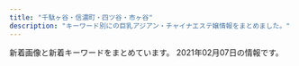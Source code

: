 ```yaml
---
title: "千駄ヶ谷・信濃町・四ツ谷・市ヶ谷"
description: "キーワード別にの巨乳アジアン・チャイナエステ嬢情報をまとめました。"
---
```


新着画像と新着キーワードをまとめています。
2021年02月07日の情報です。

<DmmAffiliateIns />
<KeywordTable
  shops={
    [
    {
        "img_links": [
            "http://l-rlx.com/images/index_03.jpg",
            "http://l-rlx.com/images/index_04.jpg",
            "http://l-rlx.com/girl/04.jpg",
            "http://l-rlx.com/girl/00.jpg",
            "http://l-rlx.com/girl/03.jpg",
            "http://l-rlx.com/images/index_12.jpg",
            "http://l-rlx.com/images/index_05.jpg",
            "http://l-rlx.com/girl/05.jpg",
            "http://l-rlx.com/images/info.jpg",
            "http://l-rlx.com/images/index_02.jpg",
            "http://l-rlx.com/images/index_06.jpg",
            "http://l-rlx.com/images/index_17.jpg",
            "http://l-rlx.com/images/sub_09.jpg",
            "http://l-rlx.com/girl/02.jpg",
            "http://l-rlx.com/images/01.jpg",
            "http://l-rlx.com/images/index_01.jpg",
            "http://l-rlx.com/images/info_09.jpg",
            "http://l-rlx.com/images/rec.jpg",
            "http://l-rlx.com/images/index_14.jpg",
            "http://l-rlx.com/images/index_07.jpg",
            "http://l-rlx.com/images/index_21.jpg",
            "http://l-rlx.com/images/index_16.jpg",
            "http://l-rlx.com/images/03.jpg",
            "http://l-rlx.com/images/rec_09.jpg",
            "http://l-rlx.com/images/staff_09.jpg",
            "http://l-rlx.com/images/index_20.jpg",
            "http://l-rlx.com/images/02.jpg",
            "http://l-rlx.com/girl/01.jpg"
        ],
        "url": "http://l-rlx.com/",
        "station": "\u56db\u8c37\u4e09\u4e01\u76ee\u99c52\u756a\u53e3",
        "name": "\u30aa\u30fc\u30ed\u30e9",
        "keywords": {}
    },
    {
        "keywords": {},
        "img_links": [
            "http://xn--vckg5a9gug.in.net/images/cg03.jpg",
            "http://xn--vckg5a9gug.in.net/images/evetop.png",
            "http://xn--vckg5a9gug.in.net/images/cg07.jpg",
            "http://xn--vckg5a9gug.in.net/images/top.png",
            "http://xn--vckg5a9gug.in.net/images/cg04.jpg",
            "http://xn--vckg5a9gug.in.net/images/cg05.jpg",
            "http://xn--vckg5a9gug.in.net/link/menlog.jpg",
            "http://xn--vckg5a9gug.in.net/images/staff_s.png",
            "http://xn--vckg5a9gug.in.net/images/cg06.jpg",
            "http://xn--vckg5a9gug.in.net/images/news.png"
        ],
        "station": "\u9eb9\u753a\u99c51\u756a\u51fa\u53e3",
        "name": "Moon",
        "url": "http://xn--vckg5a9gug.in.net/"
    },
    {
        "keywords": {},
        "name": "ROSA",
        "station": "\u56db\u8c37\u4e09\u4e01\u76ee\u99c52\u756a",
        "url": "http://e-rosa.net/",
        "img_links": [
            "http://e-rosa.net/images/nei_01.png",
            "http://e-rosa.net/images/risa.jpg",
            "http://e-rosa.net/images/003.jpg",
            "http://e-rosa.net/images/right_top.png",
            "http://e-rosa.net/images/sejutu1.jpg",
            "http://e-rosa.net/images/g13.jpg",
            "http://e-rosa.net/images/rina1.jpg",
            "http://e-rosa.net/images/news_top.jpg",
            "http://e-rosa.net/images/aya2.jpg",
            "http://e-rosa.net/images/yuri.jpg",
            "http://e-rosa.net/images/te2.jpg",
            "http://e-rosa.net/images/meyi1.jpg",
            "http://e-rosa.net/images/noimage.jpg",
            "http://e-rosa.net/images/right_bottom.png",
            "http://e-rosa.net/images/nei_03.png",
            "http://e-rosa.net/images/mimi.jpg",
            "http://e-rosa.net/images/kaoli.jpg",
            "http://e-rosa.net/images/sejutu2.jpg",
            "http://e-rosa.net/images/001.jpg",
            "http://e-rosa.net/images/004.jpg",
            "http://e-rosa.net/images/yuna.jpg",
            "http://e-rosa.net/images/grande.jpg",
            "http://e-rosa.net/images/yuyi.jpg",
            "http://e-rosa.net/images/009.jpg",
            "http://e-rosa.net/images/ha.jpg",
            "http://e-rosa.net/images/005.jpg",
            "http://e-rosa.net/images/006.jpg",
            "http://e-rosa.net/images/sayaka.jpg",
            "http://e-rosa.net/images/tite-magazine.png",
            "http://e-rosa.net/images/meyi2.jpg",
            "http://e-rosa.net/images/girl_01.png",
            "http://e-rosa.net/images/rina2.jpg",
            "http://e-rosa.net/images/yu.jpg",
            "http://e-rosa.net/images/haruka.jpg",
            "http://e-rosa.net/images/news_bottom.jpg",
            "http://e-rosa.net/images/tite-staff.png",
            "http://e-rosa.net/images/pagetop.png",
            "http://e-rosa.net/images/girl_top.png",
            "http://e-rosa.net/images/ayaka.jpg",
            "http://e-rosa.net/images/gg1.png",
            "http://e-rosa.net/images/misa1.jpg",
            "http://e-rosa.net/images/tite-link.png",
            "http://e-rosa.net/images/aya1.jpg",
            "http://e-rosa.net/images/sejutu5.jpg",
            "http://e-rosa.net/images/sejutu6.jpg",
            "http://e-rosa.net/images/002.jpg",
            "http://e-rosa.net/images/g1.jpg",
            "http://e-rosa.net/images/k1.jpg",
            "http://e-rosa.net/images/te3.jpg",
            "http://e-rosa.net/images/rina0.jpg",
            "http://e-rosa.net/images/lola.jpg",
            "http://e-rosa.net/images/girlx_top.png",
            "http://e-rosa.net/images/rimi.jpg",
            "http://e-rosa.net/images/girl_03.png",
            "http://e-rosa.net/images/access3.jpg",
            "http://e-rosa.net/images/te1.jpg"
        ]
    },
    {
        "station": "\u56db\u30c4\u8c37\u99c52\u756a\u53e3",
        "url": "https://juno-esthe.tokyo/",
        "name": "\u30c6\u30a3\u30e9\u30df\u30b9",
        "img_links": [],
        "keywords": {}
    },
    {
        "station": "\u56db\u8c37\u4e09\u4e01\u76ee\u99c52\u756a\u51fa\u53e3",
        "url": "http://bimajo.ies.fun/",
        "img_links": [
            "http://bimajo.ies.fun/images/s_pick.jpg",
            "http://bimajo.ies.fun/images/s_face.jpg",
            "http://bimajo.ies.fun/photos/sites/71/2020/07/2020072106582415.jpg",
            "http://bimajo.ies.fun/images/room4.jpg",
            "http://bimajo.ies.fun/images/room2.jpg",
            "http://bimajo.ies.fun/photos/sites/71/2020/09/202009020147082.jpg",
            "http://bimajo.ies.fun/images/news_bj2.png",
            "http://bimajo.ies.fun/images/room1.jpg",
            "http://bimajo.ies.fun/images/s_staff.jpg",
            "http://bimajo.ies.fun/images/top.png",
            "http://bimajo.ies.fun/images/end.png",
            "http://bimajo.ies.fun/images/s_news.jpg",
            "http://bimajo.ies.fun/images/room3.jpg",
            "http://bimajo.ies.fun/images/mobile.jpg"
        ],
        "keywords": {
            "85": 15,
            "86": 15,
            "D": 30,
            "C": 10
        },
        "name": "\u7652\u3057\u306e\u5c4b"
    },
    {
        "name": "\u30b9\u30de\u30a4\u30eb",
        "keywords": {
            "C": 14
        },
        "url": "http://e-yotsuya.net/",
        "station": "JR\u56db\u30c4\u8c37\u99c5\u8d64\u5742\u53e3",
        "img_links": [
            "http://e-yotsuya.net/images/g11.jpg",
            "http://e-yotsuya.net/images/g9.jpg",
            "http://e-yotsuya.net/images/g3.jpg",
            "http://e-yotsuya.net/images/g4.jpg",
            "http://e-yotsuya.net/images/g5.jpg",
            "http://e-yotsuya.net/images/baner.jpg",
            "http://e-yotsuya.net/images/top.jpg",
            "http://e-yotsuya.net/images/tite-staff.jpg",
            "http://e-yotsuya.net/images/baner2.jpg",
            "http://e-yotsuya.net/images/g2.jpg",
            "http://e-yotsuya.net/images/g1.jpg",
            "http://e-yotsuya.net/images/g6.jpg",
            "http://e-yotsuya.net/images/g7.jpg",
            "http://e-yotsuya.net/images/g12.jpg",
            "http://e-yotsuya.net/images/room.jpg",
            "http://e-yotsuya.net/images/g8.jpg",
            "http://e-yotsuya.net/images/top2.png",
            "http://e-yotsuya.net/images/mobile.png",
            "http://e-yotsuya.net/images/tite-staff1.jpg",
            "http://e-yotsuya.net/images/news-tit1.jpg",
            "http://e-yotsuya.net/images/g10.jpg",
            "http://e-yotsuya.net/images/news-tit.png"
        ]
    },
    {
        "img_links": [
            "http://aqua.jpn.cm/images/room1.jpg",
            "http://aqua.jpn.cm/images/room2.jpg",
            "http://aqua.jpn.cm/photos/sites/16/2019/02/2019020108033676.jpg",
            "http://aqua.jpn.cm/photos/sites/16/2018/01/2018011007032034.jpg",
            "http://aqua.jpn.cm/images/s_staff.png",
            "http://aqua.jpn.cm/images/room3.jpg",
            "http://aqua.jpn.cm/photos/sites/16/2019/03/2019031107062221.jpg",
            "http://aqua.jpn.cm/photos/sites/16/2018/01/2018011007031429.jpg",
            "http://aqua.jpn.cm/photos/sites/16/2020/12/2020120208263886.jpg",
            "http://aqua.jpn.cm/images/3.jpg",
            "http://aqua.jpn.cm/photos/sites/16/2018/03/2018031909460765.jpg",
            "http://aqua.jpn.cm/images/mobile.jpg",
            "http://aqua.jpn.cm/photos/sites/16/2020/10/2020100906522289.jpg",
            "http://aqua.jpn.cm/photos/sites/16/2018/01/2018011007031662.jpg",
            "http://aqua.jpn.cm/images/1.jpg",
            "http://aqua.jpn.cm/photos/sites/16/2019/04/2019042211584069.jpg",
            "http://aqua.jpn.cm/photos/sites/16/2018/01/2018011007031723.jpg",
            "http://aqua.jpn.cm/photos/sites/16/2021/01/2021011401054262.jpg",
            "http://aqua.jpn.cm/images/s_pick.png",
            "http://aqua.jpn.cm/photos/sites/16/2018/01/2018011007031840.jpg",
            "http://aqua.jpn.cm/photos/sites/16/2018/01/2018011007031997.jpg",
            "http://aqua.jpn.cm/photos/sites/16/2018/05/2018052105590585.jpg",
            "http://aqua.jpn.cm/images/room4.jpg",
            "http://aqua.jpn.cm/photos/sites/16/2020/04/2020040301184076.jpg",
            "http://aqua.jpn.cm/photos/sites/16/2020/12/2020120107363899.jpg",
            "http://aqua.jpn.cm/photos/sites/16/2018/01/2018011007031899.jpg",
            "http://aqua.jpn.cm/photos/sites/16/2020/03/2020030507254950.jpg",
            "http://aqua.jpn.cm/images/top.png",
            "http://aqua.jpn.cm/photos/sites/16/2020/09/2020091507031094.jpg",
            "http://aqua.jpn.cm/images/line.jpg",
            "http://aqua.jpn.cm/images/room5.jpg",
            "http://aqua.jpn.cm/images/s_news.jpg",
            "http://aqua.jpn.cm/photos/sites/16/2020/10/2020100508293240.jpg",
            "http://aqua.jpn.cm/photos/sites/16/2018/01/2018013112184869.jpg",
            "http://aqua.jpn.cm/images/2.jpg"
        ],
        "url": "http://aqua.jpn.cm/",
        "name": "\u5149\u540d",
        "station": "\u56db\u8c37\u4e09\u4e01\u76ee\u99c52\u756a\u51fa\u53e3",
        "keywords": {
            "C": 132,
            "D": 330,
            "84": 44,
            "86": 176,
            "82": 22,
            "83": 22,
            "87": 44,
            "85": 154
        }
    },
    {
        "url": "http://lakulaku.info/",
        "name": "\u767e\u5408",
        "img_links": [
            "http://lakulaku.info/images/top.jpg",
            "http://lakulaku.info/images/staff/nena.jpg",
            "http://lakulaku.info/images/staff/momo.jpg",
            "http://lakulaku.info/images/staff/5-2.jpg",
            "http://lakulaku.info/swf/baner.jpg",
            "http://lakulaku.info/images/mobile.png",
            "http://lakulaku.info/img/5-4.jpg",
            "http://lakulaku.info/images/staff/5-5.jpg",
            "http://lakulaku.info/images/staff/ai.jpg",
            "http://lakulaku.info/images/staff/mari.jpg",
            "http://lakulaku.info/images/staff/5-3.jpg",
            "http://lakulaku.info/images/titestaff.png",
            "http://lakulaku.info/img/5-5.jpg",
            "http://lakulaku.info/img/rina.jpg",
            "http://lakulaku.info/images/staff/ai-a.jpg",
            "http://lakulaku.info/images/staff/sizuka.jpg",
            "http://lakulaku.info/images/newtit.png",
            "http://lakulaku.info/img/5-1.jpg",
            "http://lakulaku.info/images/staff/yumi.jpg",
            "http://lakulaku.info/images/staff/rina.jpg",
            "http://lakulaku.info/img/s06.jpg",
            "http://lakulaku.info/images/staff/5-1.jpg",
            "http://lakulaku.info/images/staff/s06.jpg",
            "http://lakulaku.info/img/5-2.jpg",
            "http://lakulaku.info/img/5-3.jpg",
            "http://lakulaku.info/images/staff/5-4.jpg"
        ],
        "station": "\u56db\u8c37\u4e09\u4e01\u76ee\u99c52\u756a",
        "keywords": {}
    }
]
}
/>
<DmmAffiliateScript />
